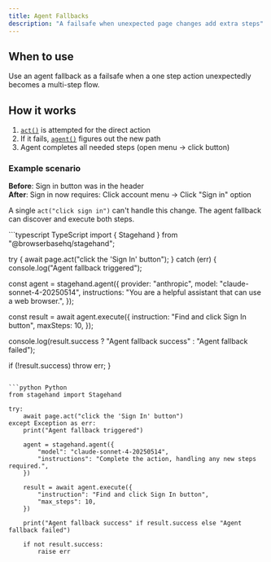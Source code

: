 ```yaml
---
title: Agent Fallbacks
description: "A failsafe when unexpected page changes add extra steps"
---
```


## When to use

Use an agent fallback as a failsafe when a one step action unexpectedly becomes a multi-step flow.

## How it works

1. [`act()`](/basics/act) is attempted for the direct action
2. If it fails, [`agent()`](/basics/agent) figures out the new path
3. Agent completes all needed steps (open menu → click button)

### Example scenario

**Before**: Sign in button was in the header  
**After**: Sign in now requires: Click account menu → Click "Sign in" option

A single `act("click sign in")` can't handle this change. The agent fallback can discover and execute both steps.

<CodeGroup>
```typescript TypeScript
import { Stagehand } from "@browserbasehq/stagehand";

try {
  await page.act("click the 'Sign In' button");
} catch (err) {
  console.log("Agent fallback triggered");

  const agent = stagehand.agent({
    provider: "anthropic",
    model: "claude-sonnet-4-20250514",
    instructions: "You are a helpful assistant that can use a web browser.",
  });

  const result = await agent.execute({
    instruction: "Find and click Sign In button",
    maxSteps: 10,
  });

  console.log(result.success ? "Agent fallback success" : "Agent fallback failed");

  if (!result.success) throw err;
}
```

```python Python
from stagehand import Stagehand

try:
    await page.act("click the 'Sign In' button")
except Exception as err:
    print("Agent fallback triggered")

    agent = stagehand.agent({
        "model": "claude-sonnet-4-20250514",
        "instructions": "Complete the action, handling any new steps required.",
    })

    result = await agent.execute({
        "instruction": "Find and click Sign In button",
        "max_steps": 10,
    })

    print("Agent fallback success" if result.success else "Agent fallback failed")

    if not result.success:
        raise err
```
</CodeGroup>

